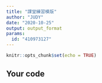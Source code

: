 ---
title: "課堂練習模版"
author: "JUDY"
date: "2020-10-25"
output: output_format
params:
  id: "410973127"
---

```{r setup, include=FALSE}
knitr::opts_chunk$set(echo = TRUE)
```

## Your code

```{r}

```

